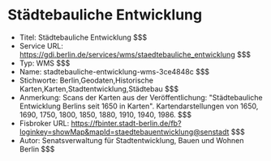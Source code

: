 # Städtebauliche Entwicklung
- Titel: Städtebauliche Entwicklung $$$
- Service URL: https://gdi.berlin.de/services/wms/staedtebauliche_entwicklung $$$
- Typ: WMS $$$
- Name: stadtebauliche-entwicklung-wms-3ce4848c $$$
- Stichworte: Berlin,Geodaten,Historische Karten,Karten,Stadtentwicklung,Städtebau $$$
- Anmerkung: Scans der Karten aus der Veröffentlichung: "Städtebauliche Entwicklung Berlins seit 1650 in Karten". Kartendarstellungen von 1650, 1690, 1750, 1800, 1850, 1880, 1910, 1940, 1986. $$$
- Fisbroker URL: https://fbinter.stadt-berlin.de/fb?loginkey=showMap&mapId=staedtebauentwicklung@senstadt $$$
- Autor: Senatsverwaltung für Stadtentwicklung, Bauen und Wohnen Berlin $$$
